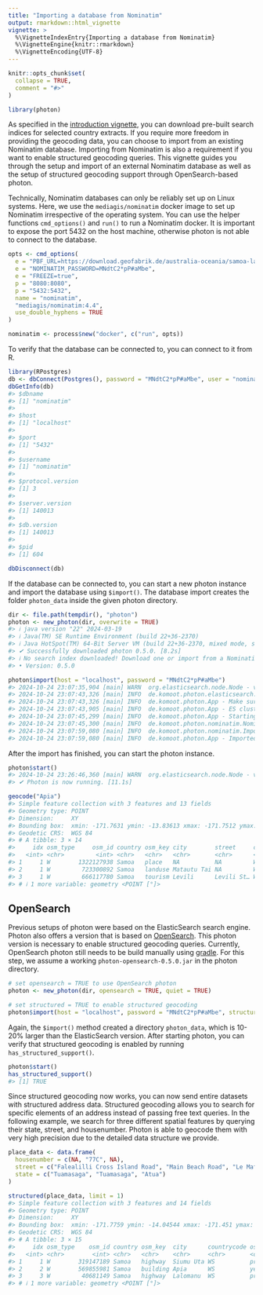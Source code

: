 ```yaml
---
title: "Importing a database from Nominatim"
output: rmarkdown::html_vignette
vignette: >
  %\VignetteIndexEntry{Importing a database from Nominatim}
  %\VignetteEngine{knitr::rmarkdown}
  %\VignetteEncoding{UTF-8}
---
```


```r
knitr::opts_chunk$set(
  collapse = TRUE,
  comment = "#>"
)
```

```r
library(photon)
```

As specified in the [introduction vignette](photon.html), you can download pre-built search indices for selected country extracts. If you require more freedom in providing the geocoding data, you can choose to import from an existing Nominatim database. Importing from Nominatim is also a requirement if you want to enable structured geocoding queries. This vignette guides you through the setup and import of an external Nominatim database as well as the setup of structured geocoding support through OpenSearch-based photon.

Technically, Nominatim databases can only be reliably set up on Linux systems. Here, we use the `mediagis/nominatim` docker image to set up Nominatim irrespective of the operating system. You can use the helper functions `cmd_options()` and `run()` to run a Nominatim docker. It is important to expose the port 5432 on the host machine, otherwise photon is not able to connect to the database.

```r
opts <- cmd_options(
  e = "PBF_URL=https://download.geofabrik.de/australia-oceania/samoa-latest.osm.pbf",
  e = "NOMINATIM_PASSWORD=MNdtC2*pP#aMbe",
  e = "FREEZE=true",
  p = "8080:8080",
  p = "5432:5432",
  name = "nominatim",
  "mediagis/nominatim:4.4",
  use_double_hyphens = TRUE
)

nominatim <- process$new("docker", c("run", opts))
```

To verify that the database can be connected to, you can connect to it from R.

```r
library(RPostgres)
db <- dbConnect(Postgres(), password = "MNdtC2*pP#aMbe", user = "nominatim")
dbGetInfo(db)
#> $dbname
#> [1] "nominatim"
#> 
#> $host
#> [1] "localhost"
#> 
#> $port
#> [1] "5432"
#> 
#> $username
#> [1] "nominatim"
#> 
#> $protocol.version
#> [1] 3
#> 
#> $server.version
#> [1] 140013
#> 
#> $db.version
#> [1] 140013
#> 
#> $pid
#> [1] 604

dbDisconnect(db)
```

If the database can be connected to, you can start a new photon instance and import the database using `$import()`. The database import creates the folder `photon_data` inside the given photon directory.

```r
dir <- file.path(tempdir(), "photon")
photon <- new_photon(dir, overwrite = TRUE)
#> ℹ java version "22" 2024-03-19
#> ℹ Java(TM) SE Runtime Environment (build 22+36-2370)
#> ℹ Java HotSpot(TM) 64-Bit Server VM (build 22+36-2370, mixed mode, sharing)
#> ✔ Successfully downloaded photon 0.5.0. [8.2s]        
#> ℹ No search index downloaded! Download one or import from a Nominatim database.
#> • Version: 0.5.0

photon$import(host = "localhost", password = "MNdtC2*pP#aMbe")
#> 2024-10-24 23:07:35,904 [main] WARN  org.elasticsearch.node.Node - version [5.6.16-SNAPSHOT] is a pre-release version of Elasticsearch and is not suitable for production
#> 2024-10-24 23:07:43,326 [main] INFO  de.komoot.photon.elasticsearch.Server - Started elastic search node
#> 2024-10-24 23:07:43,326 [main] INFO  de.komoot.photon.App - Make sure that the ES cluster is ready, this might take some time.
#> 2024-10-24 23:07:43,905 [main] INFO  de.komoot.photon.App - ES cluster is now ready.
#> 2024-10-24 23:07:45,299 [main] INFO  de.komoot.photon.App - Starting import from nominatim to photon with languages: en,fr,de,it
#> 2024-10-24 23:07:45,300 [main] INFO  de.komoot.photon.nominatim.NominatimConnector - Start importing documents from nominatim (global)
#> 2024-10-24 23:07:59,080 [main] INFO  de.komoot.photon.nominatim.ImportThread - Finished import of 2085 photon documents.
#> 2024-10-24 23:07:59,080 [main] INFO  de.komoot.photon.App - Imported data from nominatim to photon with languages: en,fr,de,it
```

After the import has finished, you can start the photon instance.

```r
photon$start()
#> 2024-10-24 23:26:46,360 [main] WARN  org.elasticsearch.node.Node - version [5.6.16-SNAPSHOT] is a pre-release version of Elasticsearch and is not suitable for production
#> ✔ Photon is now running. [11.1s]
```

```r
geocode("Apia")
#> Simple feature collection with 3 features and 13 fields
#> Geometry type: POINT
#> Dimension:     XY
#> Bounding box:  xmin: -171.7631 ymin: -13.83613 xmax: -171.7512 ymax: -13.82611
#> Geodetic CRS:  WGS 84
#> # A tibble: 3 × 14
#>     idx osm_type     osm_id country osm_key city        street     countrycode osm_value name  state type  extent
#>   <int> <chr>         <int> <chr>   <chr>   <chr>       <chr>      <chr>       <chr>     <chr> <chr> <chr> <list>
#> 1     1 W        1322127938 Samoa   place   NA          NA         WS          city      Apia  Tuam… city  <dbl> 
#> 2     1 W         723300892 Samoa   landuse Matautu Tai NA         WS          harbour   Apia… Tuam… other <dbl> 
#> 3     1 W         666117780 Samoa   tourism Levili      Levili St… WS          attracti… Apia… Tuam… house <dbl> 
#> # ℹ 1 more variable: geometry <POINT [°]>
```



## OpenSearch

Previous setups of photon were based on the ElasticSearch search engine. Photon also offers a version that is based on [OpenSearch](https://opensearch.org/). This photon version is necessary to enable structured geocoding queries. Currently, OpenSearch photon still needs to be build manually using [gradle](https://gradle.org/). For this step, we assume a working `photon-opensearch-0.5.0.jar` in the photon directory.

```r
# set opensearch = TRUE to use OpenSearch photon
photon <- new_photon(dir, opensearch = TRUE, quiet = TRUE)

# set structured = TRUE to enable structured geocoding
photon$import(host = "localhost", password = "MNdtC2*pP#aMbe", structured = TRUE)
```

Again, the `$import()` method created a directory `photon_data`, which is 10-20% larger than the ElasticSearch version. After starting photon, you can verify that structured geocoding is enabled by running `has_structured_support()`.

```r
photon$start()
has_structured_support()
#> [1] TRUE
```

Since structured geocoding now works, you can now send entire datasets with structured address data. Structured geocoding allows you to search for specific elements of an address instead of passing free text queries. In the following example, we search for three different spatial features by querying their state, street, and housenumber. Photon is able to geocode them with very high precision due to the detailed data structure we provide.

```r
place_data <- data.frame(
  housenumber = c(NA, "77C", NA),
  street = c("Falealilli Cross Island Road", "Main Beach Road", "Le Mafa Pass Road"),
  state = c("Tuamasaga", "Tuamasaga", "Atua")
)

structured(place_data, limit = 1)
#> Simple feature collection with 3 features and 14 fields
#> Geometry type: POINT
#> Dimension:     XY
#> Bounding box:  xmin: -171.7759 ymin: -14.04544 xmax: -171.451 ymax: -13.8338
#> Geodetic CRS:  WGS 84
#> # A tibble: 3 × 15
#>     idx osm_type    osm_id country osm_key  city      countrycode osm_value name    state type  extent housenumber street
#>   <int> <chr>        <int> <chr>   <chr>    <chr>     <chr>       <chr>     <chr>   <chr> <chr> <list> <chr>       <chr> 
#> 1     1 W        319147189 Samoa   highway  Siumu Uta WS          primary   Faleal… Tuam… stre… <dbl>  NA          NA    
#> 2     2 W        569855981 Samoa   building Apia      WS          yes       NA      Tuam… house <dbl>  77C         Main …
#> 3     3 W         40681149 Samoa   highway  Lalomanu  WS          primary   Main S… Ātua  stre… <dbl>  NA          NA    
#> # ℹ 1 more variable: geometry <POINT [°]>
```


